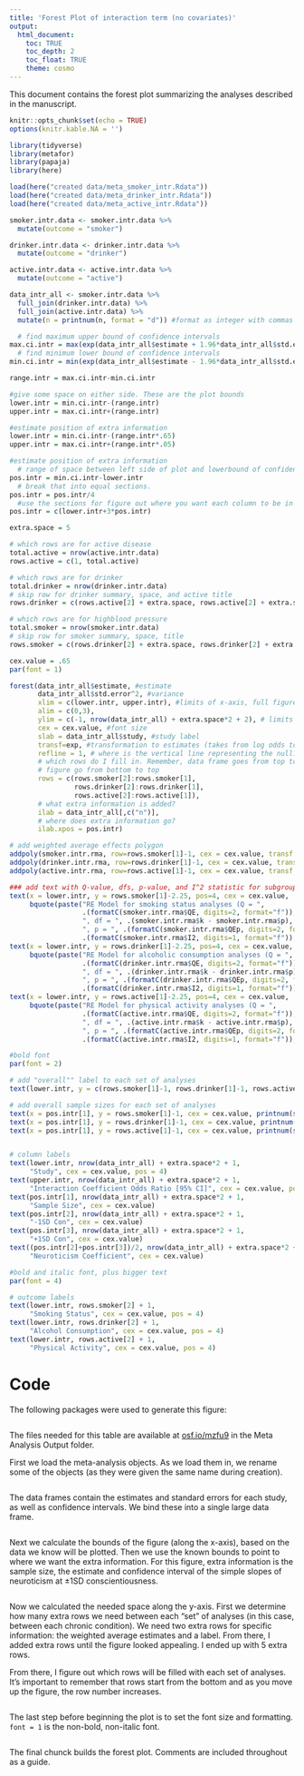 ```yaml
---
title: 'Forest Plot of interaction term (no covariates)'
output: 
  html_document:
    toc: TRUE
    toc_depth: 2
    toc_float: TRUE
    theme: cosmo
---
```


This document contains the forest plot summarizing the analyses described in the manuscript. 

```r
knitr::opts_chunk$set(echo = TRUE)
options(knitr.kable.NA = '')
```

```r
library(tidyverse)
library(metafor)
library(papaja)
library(here)
```

```r
load(here("created data/meta_smoker_intr.Rdata"))
load(here("created data/meta_drinker_intr.Rdata"))
load(here("created data/meta_active_intr.Rdata"))
```

```r
smoker.intr.data <- smoker.intr.data %>%
  mutate(outcome = "smoker")

drinker.intr.data <- drinker.intr.data %>%
  mutate(outcome = "drinker")

active.intr.data <- active.intr.data %>%
  mutate(outcome = "active")

data_intr_all <- smoker.intr.data %>%
  full_join(drinker.intr.data) %>%
  full_join(active.intr.data) %>%
  mutate(n = printnum(n, format = "d")) #format as integer with commas
```

```r
  # find maximum upper bound of confidence intervals
max.ci.intr = max(exp(data_intr_all$estimate + 1.96*data_intr_all$std.error))
  # find minimum lower bound of confidence intervals
min.ci.intr = min(exp(data_intr_all$estimate - 1.96*data_intr_all$std.error))

range.intr = max.ci.intr-min.ci.intr

#give some space on either side. These are the plot bounds
lower.intr = min.ci.intr-(range.intr) 
upper.intr = max.ci.intr+(range.intr)

#estimate position of extra information
lower.intr = min.ci.intr-(range.intr*.65)
upper.intr = max.ci.intr+(range.intr*.05)

#estimate position of extra information
  # range of space between left side of plot and lowerbound of confidence intervals
pos.intr = min.ci.intr-lower.intr
  # break that into equal sections. 
pos.intr = pos.intr/4
  #use the sections for figure out where you want each column to be in that space
pos.intr = c(lower.intr+3*pos.intr)
```

```r
extra.space = 5

# which rows are for active disease
total.active = nrow(active.intr.data)
rows.active = c(1, total.active)

# which rows are for drinker
total.drinker = nrow(drinker.intr.data)
# skip row for drinker summary, space, and active title
rows.drinker = c(rows.active[2] + extra.space, rows.active[2] + extra.space + total.drinker - 1)

# which rows are for highblood pressure
total.smoker = nrow(smoker.intr.data)
# skip row for smoker summary, space, title
rows.smoker = c(rows.drinker[2] + extra.space, rows.drinker[2] + extra.space + total.smoker - 1)
```

```r
cex.value = .65
par(font = 1)
```

```r
forest(data_intr_all$estimate, #estimate
       data_intr_all$std.error^2, #variance
       xlim = c(lower.intr, upper.intr), #limits of x-axis, full figure
       alim = c(0,3),
       ylim = c(-1, nrow(data_intr_all) + extra.space*2 + 2), # limits of y-axis
       cex = cex.value, #font size
       slab = data_intr_all$study, #study label
       transf=exp, #transformation to estimates (takes from log odds to odds ratio)
       refline = 1, # where is the vertical line representing the null?
       # which rows do I fill in. Remember, data frame goes from top to bottom, but row numbers on 
       # figure go from bottom to top
       rows = c(rows.smoker[2]:rows.smoker[1], 
                rows.drinker[2]:rows.drinker[1],
                rows.active[2]:rows.active[1]),
       # what extra information is added?
       ilab = data_intr_all[,c("n")],
       # where does extra information go?
       ilab.xpos = pos.intr)

# add weighted average effects polygon
addpoly(smoker.intr.rma, row=rows.smoker[1]-1, cex = cex.value, transf = exp, mlab = "", col = "blue")
addpoly(drinker.intr.rma, row=rows.drinker[1]-1, cex = cex.value, transf = exp, mlab = "", col = "blue")
addpoly(active.intr.rma, row=rows.active[1]-1, cex = cex.value, transf = exp, mlab = "", col = "blue")

### add text with Q-value, dfs, p-value, and I^2 statistic for subgroups
text(x = lower.intr, y = rows.smoker[1]-2.25, pos=4, cex = cex.value,
     bquote(paste("RE Model for smoking status analyses (Q = ",
                  .(formatC(smoker.intr.rma$QE, digits=2, format="f")),
                  ", df = ", .(smoker.intr.rma$k - smoker.intr.rma$p),
                  ", p = ", .(formatC(smoker.intr.rma$QEp, digits=2, format="f")), "; ", I^2, " = ",
                  .(formatC(smoker.intr.rma$I2, digits=1, format="f")), "%)")))
text(x = lower.intr, y = rows.drinker[1]-2.25, pos=4, cex = cex.value,
     bquote(paste("RE Model for alcoholic consumption analyses (Q = ",
                  .(formatC(drinker.intr.rma$QE, digits=2, format="f")),
                  ", df = ", .(drinker.intr.rma$k - drinker.intr.rma$p),
                  ", p = ", .(formatC(drinker.intr.rma$QEp, digits=2, format="f")), "; ", I^2, " = ",
                  .(formatC(drinker.intr.rma$I2, digits=1, format="f")), "%)")))
text(x = lower.intr, y = rows.active[1]-2.25, pos=4, cex = cex.value,
     bquote(paste("RE Model for physical activity analyses (Q = ",
                  .(formatC(active.intr.rma$QE, digits=2, format="f")),
                  ", df = ", .(active.intr.rma$k - active.intr.rma$p),
                  ", p = ", .(formatC(active.intr.rma$QEp, digits=2, format="f")), "; ", I^2, " = ",
                  .(formatC(active.intr.rma$I2, digits=1, format="f")), "%)")))

#bold font
par(font = 2)

# add "overall"" label to each set of analyses
text(lower.intr, y = c(rows.smoker[1]-1, rows.drinker[1]-1, rows.active[1]-1), pos = 4, cex = cex.value, "Overall")

# add overall sample sizes for each set of analyses
text(x = pos.intr[1], y = rows.smoker[1]-1, cex = cex.value, printnum(sum(smoker.intr.data$n), format = "d"))
text(x = pos.intr[1], y = rows.drinker[1]-1, cex = cex.value, printnum(sum(drinker.intr.data$n), format = "d"))
text(x = pos.intr[1], y = rows.active[1]-1, cex = cex.value, printnum(sum(active.intr.data$n), format = "d"))


# column labels
text(lower.intr, nrow(data_intr_all) + extra.space*2 + 1,
     "Study", cex = cex.value, pos = 4)
text(upper.intr, nrow(data_intr_all) + extra.space*2 + 1,
     "Interaction Coefficient Odds Ratio [95% CI]", cex = cex.value, pos=2)
text(pos.intr[1], nrow(data_intr_all) + extra.space*2 + 1,
     "Sample Size", cex = cex.value)
text(pos.intr[2], nrow(data_intr_all) + extra.space*2 + 1,
     "-1SD Con", cex = cex.value)
text(pos.intr[3], nrow(data_intr_all) + extra.space*2 + 1,
     "+1SD Con", cex = cex.value)
text((pos.intr[2]+pos.intr[3])/2, nrow(data_intr_all) + extra.space*2 + 2,
     "Neuroticism Coefficient", cex = cex.value)

#bold and italic font, plus bigger text
par(font = 4)

# outcome labels
text(lower.intr, rows.smoker[2] + 1,
     "Smoking Status", cex = cex.value, pos = 4)
text(lower.intr, rows.drinker[2] + 1,
     "Alcohol Consumption", cex = cex.value, pos = 4)
text(lower.intr, rows.active[2] + 1,
     "Physical Activity", cex = cex.value, pos = 4)
```

# Code

The following packages were used to generate this figure: 

```r
```

The files needed for this table are available at [osf.io/mzfu9](https://osf.io/mzfu9/) in the Meta Analysis Output folder.

First we load the meta-analysis objects. As we load them in, we rename some of the objects (as they were given the same name during creation).

```r
```

The data frames contain the estimates and standard errors for each study, as well as confidence intervals. We bind these into a single large data frame.

```r
```

Next we calculate the bounds of the figure (along the x-axis), based on the data we know will be plotted. Then we use the known bounds to point to where we want the extra information. For this figure, extra information is the sample size, the estimate and confidence interval of the simple slopes of neuroticism at ±1SD conscientiousness. 

```r
```

Now we calculated the needed space along the y-axis. First we determine how many extra rows we need between each "set" of analyses (in this case, between each chronic condition). We need two extra rows for specific information: the weighted average estimates and a label. From there, I added extra rows until the figure looked appealing. I ended up with 5 extra rows.

From there, I figure out which rows will be filled with each set of analyses. It's important to remember that rows start from the bottom and as you move up the figure, the row number increases. 

```r
```

The last step before beginning the plot is to set the font size and formatting. `font = 1` is the non-bold, non-italic font.

```r
```

The final chunck builds the forest plot. Comments are included throughout as a guide.

```r
```

